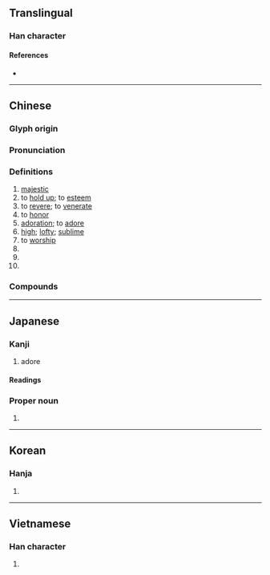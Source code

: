 {{also|祟}}
{{character info/new}}
==Translingual==

===Han character===
{{Han char|rn=46|rad=山|as=08|sn=11|four=22901|canj=UJMF|ids=⿱山宗}}

====References====
* {{Han ref|kx=0313.010|dkj=08152|dj=0613.170|hdz=10782.140|uh=5D07|ud=23815|bh=B152|bd=45394}}

----

==Chinese==
{{zh-forms}}

===Glyph origin===
{{Han etym}}

===Pronunciation===
{{zh-pron
|m=chóng
|c=sung4
|h=pfs=
|md=
|mn=chông/ml:chiông
|mn_note=chông - literary; chiông - vernacular
|w=
|mc=y
|oc=y
|cat=a,v,pn
}}

===Definitions===
{{zh-hanzi}}

# [[majestic]]
# to [[hold up]]; to [[esteem]]
# to [[revere]]; to [[venerate]]
# to [[honor]]
# [[adoration]]; to [[adore]]
# [[high]]; [[lofty]]; [[sublime]]
# to [[worship]]
# {{zh-abbrev|崇明島}}
# {{zh-abbrev|崇信}}
# {{surname|lang=zh}}

===Compounds===
{{zh-der|崇拜|崇高|崇敬|尊崇|崇尚|推崇|崇明|崇文門|崇義|崇左|崇州|崇仁|崇安|崇禮|崇川|崇信|崇陽|崇洋|崇山|崇幸|崇奉|崇明島|崇山峻嶺|戒奢崇儉|崇本抑末|崇德|崇節尚儉|崇文館|崇化厲俗|崇正黜邪|動物崇拜|崇洋媚外|崇寧|崇儒|崇外|崇德報功|崇朝|崇祀|崇禎|廣崇|庶物崇拜|崇論宏議|崇飲|崇阿|崇閎|崇鑒|崇論閎議|崇崖|崇墉|峻嶺崇山|崇文總目|崇她社|惠崇|崇有論|推崇備至|登崇|隆崇|鄭崇履聲}}

----

==Japanese==

===Kanji===
{{ja-kanji|grade=c|rs=山08}}

# adore

====Readings====
{{ja-readings
|goon=ずう
|kanon=しゅう, そう
|kanyoon=すう, す
|kun=たか-い, あが-める, たっと-ぶ
}}

===Proper noun===
{{ja-pos|たかし|proper}}

# {{given name|male|lang=ja|sort=たかし}}

----

==Korean==

===Hanja===
{{ko-hanja|hangeul=숭|rv=sung|mr=sung}}

# {{defn|lang=ko|sort=山08}}

----

==Vietnamese==

===Han character===
{{vi-hantu|[[sùng]], [[sồng]], [[sung]], [[xùng]]|rs=山08}}

# {{defn|lang=vi|sort=山08}}